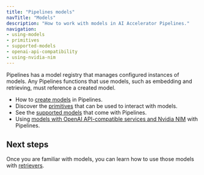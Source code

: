 ```yaml
---
title: "Pipelines models"
navTitle: "Models"
description: "How to work with models in AI Accelerator Pipelines."
navigation:
- using-models
- primitives
- supported-models
- openai-api-compatibility
- using-nvidia-nim
---
```


Pipelines has a model registry that manages configured instances of models. Any Pipelines functions that use models, such as embedding and retrieving, must reference a created model.

* How to [create models](./using-models) in Pipelines.
* Discover the [primitives](./primitives) that can be used to interact with models.
* See the [supported models](./supported-models) that come with Pipelines.
* Using [models with OpenAI API-compatible services and Nvidia NIM](using-with) with Pipelines.

## Next steps

Once you are familiar with models, you can learn how to use those models with [retrievers](../retrievers).
